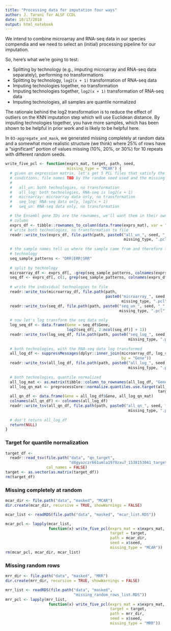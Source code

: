 ```yaml
---
title: "Processing data for imputation four ways"
author: J. Taroni for ALSF CCDL
date: 10/17/2018
output: html_notebook
---
```


We intend to combine microarray and RNA-seq data in our species compendia and
we need to select an (initial) processing pipeline for our imputation.

So, here's what we're going to test:

* Splitting by technology (e.g., imputing microarray and RNA-seq data 
separately), performing no transformations
* Splitting by technology, `log2(x + 1)` transformation of RNA-seq data
* Imputing technologies together, no transformation
* Imputing technologies together, `log2(x + 1)` transformation of RNA-seq data
* Imputing technologies, all samples are quantile normalized

The rationale behind the log2 transformation is to reduce the effect of outliers
on the KNN imputation step which will use Euclidean distance.
By imputing technologies together, you have more samples, which has been shown
to be helpful in prior work and is likely to be helpful here.

In `03-aggregate_and_mask`, we generated missing completely at random data
and a somewhat more realistic structure (we think) where 25% of rows have a
"significant" portion of values missing (10%, 20%, or 30%) for 10 repeats
with different random seeds.

```r
write_five_pcl <- function(exprs_mat, target, path, seed, 
                           missing_type = "MCAR") {
  # given an expression matrix, let's get 5 PCL files that satisfy the above
  # conditions; file names TBD by the random seed used and the missing type
  # 
  #   all_un: both technologies, no transformation
  #   all_log: both technologies, RNA-seq is log2(x + 1)
  #   microarray: microarray data only, no transformation
  #   seq_log: RNA-seq data only, log2(x + 1)
  #   seq_un: RNA-seq data only, no transformation

  # the Ensembl gene IDs are the rownames, we'll want them in their own 
  # column
  exprs_df <- tibble::rownames_to_column(data.frame(exprs_mat), var = "Gene")
  # write both technologies, no transformation to file
  readr::write_tsv(exprs_df, file.path(path, paste0("all_un_", seed, "_", 
                                                    missing_type, ".pcl")))
  
  # the sample names tell us where the sample came from and therefore the
  # technology 
  seq_sample_patterns <- "DRR|ERR|SRR"
  
  # split by technology
  microarray_df <- exprs_df[, -grep(seq_sample_patterns, colnames(exprs_df))]
  seq_df <- exprs_df[, c(1, grep(seq_sample_patterns, colnames(exprs_df)))]
  
  # write the individual technologies to file
  readr::write_tsv(microarray_df, file.path(path, 
                                            paste0("microarray_", seed, "_", 
                                                   missing_type, ".pcl")))
  readr::write_tsv(seq_df, file.path(path, paste0("seq_un_", seed, "_", 
                                                  missing_type, ".pcl")))  
  
  # now let's log transform the seq data only
  log_seq_df <- data.frame(Gene = seq_df$Gene,
                           log2(seq_df[, 2:ncol(seq_df)] + 1))
  readr::write_tsv(log_seq_df, file.path(path, paste0("seq_log_", seed, "_", 
                                                      missing_type, ".pcl")))
  
  # both technologies, with the RNA-seq data log transformed
  all_log_df <- suppressMessages(dplyr::inner_join(microarray_df, log_seq_df, 
                                                   by = "Gene"))
  readr::write_tsv(all_log_df, file.path(path, paste0("all_log_", seed, "_", 
                                                      missing_type, ".pcl")))
  
  # both technologies, quantile normalized
  all_log_mat <- as.matrix(tibble::column_to_rownames(all_log_df, "Gene"))
  all_log_qn_mat <- preprocessCore::normalize.quantiles.use.target(all_log_mat,
                                                                   target)
  all_qn_df <- data.frame(Gene = all_log_df$Gene, all_log_qn_mat)
  colnames(all_qn_df) <- colnames(all_log_df)
  readr::write_tsv(all_qn_df, file.path(path, paste0("all_qn_", seed, "_", 
                                                      missing_type, ".pcl")))
  
  # don't return all_log_df
  return(NULL)
}
```

### Target for quantile normalization

```r
target_df <- 
  readr::read_tsv(file.path("data", "qn_target", 
                            "d8gyazczr661umla1979zxu7_1538153041_target.tsv"),
                  col_names = FALSE)
target <- as.vector(as.matrix(target_df))
rm(target_df)
```

### Missing completely at random

```r
mcar_dir <- file.path("data", "masked", "MCAR")
dir.create(mcar_dir, recursive = TRUE, showWarnings = FALSE)
```

```r
mcar_list <- readRDS(file.path("data", "masked", "mcar_list.RDS"))
```

```r
mcar_pcl <- lapply(mcar_list, 
                   function(x) write_five_pcl(exprs_mat = x$exprs_mat,
                                              target = target,
                                              path = mcar_dir,
                                              seed = x$seed,
                                              missing_type = "MCAR"))
rm(mcar_pcl, mcar_dir, mcar_list)
```

### Missing random rows

```r
mrr_dir <- file.path("data", "masked", "MRR")
dir.create(mrr_dir, recursive = TRUE, showWarnings = FALSE)
```

```r
mrr_list <- readRDS(file.path("data", "masked", 
                              "missing_random_rows_list.RDS"))
mrr_pcl <- lapply(mrr_list, 
                   function(x) write_five_pcl(exprs_mat = x$exprs_mat,
                                              target = target,
                                              path = mrr_dir,
                                              seed = x$seed,
                                              missing_type = "MRR"))
```

